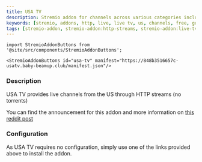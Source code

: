 ```yaml
---
title: USA TV
description: Stremio addon for channels across various categories including local channels, news, sports, entertainment, premium, lifestyle, kids' shows, documentaries, Latino programming, and much more
keywords: [stremio, addons, http, live, live tv, us, channels, free, guide, setup, configuration, install, link]
tags: [stremio-addon, stremio-addon:http-streams, stremio-addon:live-tv]
---
```


````mdx-code-block
import StremioAddonButtons from '@site/src/components/StremioAddonButtons';

<StremioAddonButtons id="usa-tv" manifest="https://848b3516657c-usatv.baby-beamup.club/manifest.json"/> 
````

<h3>Description</h3>

USA TV provides live channels from the US through HTTP streams (no torrents)

You can find the announcement for this addon and more information on [this reddit post](https://www.reddit.com/r/StremioAddons/comments/1e9vbvt/addon_watch_usa_live_tv/)

<h3>Configuration</h3>

As USA TV requires no configuration, simply use one of the links provided above to install the addon.